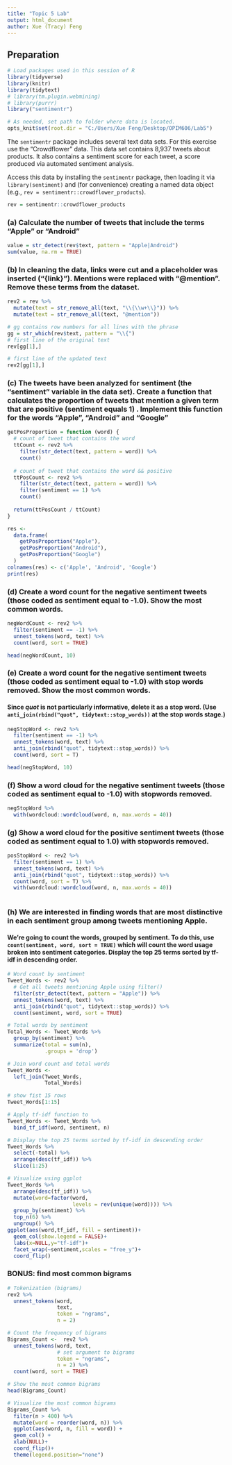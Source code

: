 ```yaml
---
title: "Topic 5 Lab"
output: html_document
author: Xue (Tracy) Feng
---
```


## Preparation

```r
# Load packages used in this session of R
library(tidyverse)
library(knitr)
library(tidytext)
# library(tm.plugin.webmining)
# library(purrr)
library("sentimentr")

# As needed, set path to folder where data is located.
opts_knit$set(root.dir = "C:/Users/Xue Feng/Desktop/OPIM606/Lab5")
```


The `sentimentr` package includes several text data sets.  For this exercise use the "Crowdflower" data.  This data set contains 8,937 tweets about products.  It also contains a sentiment score for each tweet, a score produced via automated sentiment analysis.

Access this data by installing the `sentimentr` package, then loading it via `library(sentiment)` and (for convenience) creating a named data object (e.g., `rev = sentimentr::crowdflower_products`).

```r
rev = sentimentr::crowdflower_products
```


### (a) Calculate the number of tweets that include the terms "Apple" or "Android"

```r

value = str_detect(rev$text, pattern = "Apple|Android")
sum(value, na.rm = TRUE)

```


### (b) In cleaning the data, links were cut and a placeholder was inserted ("{link}"). Mentions were replaced with "@mention".  Remove these terms from the dataset.

```r

rev2 = rev %>%
  mutate(text = str_remove_all(text, "\\{\\w+\\}")) %>%
  mutate(text = str_remove_all(text, "@mention"))

# gg contains row numbers for all lines with the phrase
gg = str_which(rev$text, pattern = "\\{")
# first line of the original text
rev[gg[1],]

# first line of the updated text
rev2[gg[1],]

```


### (c) The tweets have been analyzed for sentiment (the "sentiment" variable in the data set). Create a function that calculates the proportion of tweets that mention a given term that are positive (sentiment equals 1) . Implement this function for the words "Apple", "Android" and "Google"

```r

getPosProportion = function (word) {
  # count of tweet that contains the word
  ttCount <- rev2 %>%
    filter(str_detect(text, pattern = word)) %>%
    count()
  
  # count of tweet that contains the word && positive
  ttPosCount <- rev2 %>%
    filter(str_detect(text, pattern = word)) %>%
    filter(sentiment == 1) %>%
    count()
  
  return(ttPosCount / ttCount)
}

res <-
  data.frame(
    getPosProportion("Apple"),
    getPosProportion("Android"),
    getPosProportion("Google")
  )
colnames(res) <- c('Apple', 'Android', 'Google')
print(res)

```


### (d) Create a word count for the negative sentiment tweets (those coded as sentiment equal to -1.0).  Show the most common words.
```r

negWordCount <- rev2 %>%
  filter(sentiment == -1) %>%
  unnest_tokens(word, text) %>%
  count(word, sort = TRUE)

head(negWordCount, 10)

```

### (e) Create a word count for the negative sentiment tweets (those coded as sentiment equal to -1.0) with stop words removed.  Show the most common words.
#### Since _quot_ is not particularly informative, delete it as a stop word.  (Use `anti_join(rbind("quot", tidytext::stop_words))` at the stop words stage.)

```r

negStopWord <- rev2 %>%
  filter(sentiment == -1) %>%
  unnest_tokens(word, text) %>%
  anti_join(rbind("quot", tidytext::stop_words)) %>%
  count(word, sort = T)

head(negStopWord, 10)

```

### (f) Show a word cloud for the negative sentiment tweets (those coded as sentiment equal to -1.0) with stopwords removed.


```r
 
negStopWord %>%
  with(wordcloud::wordcloud(word, n, max.words = 40))

```

### (g) Show a word cloud for the positive sentiment tweets (those coded as sentiment equal to 1.0) with stopwords removed.

```r

posStopWord <- rev2 %>%
  filter(sentiment == 1) %>%
  unnest_tokens(word, text) %>%
  anti_join(rbind("quot", tidytext::stop_words)) %>%
  count(word, sort = T) %>%
  with(wordcloud::wordcloud(word, n, max.words = 40))
  

```

### (h) We are interested in finding words that are most distinctive in each sentiment group among tweets mentioning Apple.

#### We're going to count the words, grouped by sentiment.  To do this, use `count(sentiment, word, sort = TRUE)` which will count the word usage broken into sentiment categories.  Display the top 25 terms sorted by tf-idf in descending order.


```r

# Word count by sentiment
Tweet_Words <- rev2 %>%
  # Get all tweets mentioning Apple using filter()
  filter(str_detect(text, pattern = "Apple")) %>%
  unnest_tokens(word, text) %>%
  anti_join(rbind("quot", tidytext::stop_words)) %>%
  count(sentiment, word, sort = TRUE)

# Total words by sentiment
Total_Words <- Tweet_Words %>%
  group_by(sentiment) %>%
  summarize(total = sum(n),
            .groups = 'drop')

# Join word count and total words
Tweet_Words <-
  left_join(Tweet_Words,
            Total_Words)

# show fist 15 rows
Tweet_Words[1:15]

# Apply tf-idf function to
Tweet_Words <- Tweet_Words %>%
  bind_tf_idf(word, sentiment, n)

# Display the top 25 terms sorted by tf-idf in descending order
Tweet_Words %>%
  select(-total) %>%
  arrange(desc(tf_idf)) %>%
  slice(1:25)

# Visualize using ggplot
Tweet_Words %>% 
  arrange(desc(tf_idf)) %>% 
  mutate(word=factor(word,
                     levels = rev(unique(word)))) %>% 
  group_by(sentiment) %>% 
  top_n(6) %>% 
  ungroup() %>% 
ggplot(aes(word,tf_idf, fill = sentiment))+
  geom_col(show.legend = FALSE)+
  labs(x=NULL,y="tf-idf")+
  facet_wrap(~sentiment,scales = "free_y")+
  coord_flip()
```

### BONUS: find most common bigrams
```r

# Tokenization (bigrams)
rev2 %>%
  unnest_tokens(word,
                text,
                token = "ngrams",
                n = 2)

# Count the frequency of bigrams
Bigrams_Count <-  rev2 %>%
  unnest_tokens(word, text,
                # set argument to bigrams
                token = "ngrams",
                n = 2) %>%
  count(word, sort = TRUE)

# Show the most common bigrams
head(Bigrams_Count)

# Visualize the most common bigrams
Bigrams_Count %>%
  filter(n > 400) %>%
  mutate(word = reorder(word, n)) %>%
  ggplot(aes(word, n, fill = word)) +
  geom_col() +
  xlab(NULL)+
  coord_flip()+
  theme(legend.position="none")

```